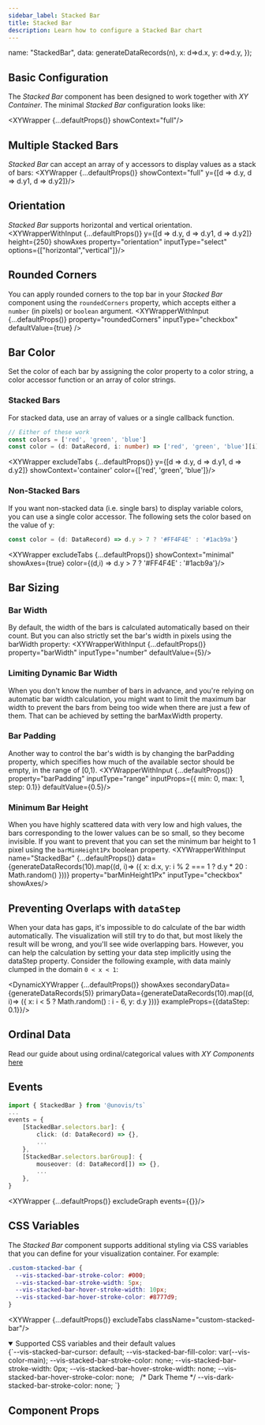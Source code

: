 ```yaml
---
sidebar_label: Stacked Bar
title: Stacked Bar
description: Learn how to configure a Stacked Bar chart
---
```



  name: "StackedBar",
  data: generateDataRecords(n),
  x: d=>d.x,
  y: d=>d.y,
});

## Basic Configuration
The _Stacked Bar_ component has been designed to work together with _XY Container_. The minimal _Stacked Bar_ configuration looks like:

<XYWrapper {...defaultProps()} showContext="full"/>

## Multiple Stacked Bars
_Stacked Bar_ can accept an array of y accessors to display values as a stack of bars:
<XYWrapper {...defaultProps()} showContext="full" y={[d => d.y, d => d.y1, d => d.y2]}/>

## Orientation
_Stacked Bar_ supports horizontal and vertical orientation.
<XYWrapperWithInput {...defaultProps()} y={[d => d.y, d => d.y1, d => d.y2]} height={250} showAxes property="orientation" inputType="select" options={["horizontal","vertical"]}/>

## Rounded Corners
You can apply rounded corners to the top bar in your _Stacked Bar_ component using the `roundedCorners` property, which accepts
either a `number` (in pixels) or `boolean` argument.
<XYWrapperWithInput
    {...defaultProps()}
    property="roundedCorners"
    inputType="checkbox"
    defaultValue={true}
/>

## Bar Color
Set the color of each bar by assigning the color property to a color string, a color accessor function
or an array of color strings.

### Stacked Bars
For stacked data, use an array of values or a single callback function.

```ts
// Either of these work
const colors = ['red', 'green', 'blue']
const color = (d: DataRecord, i: number) => ['red', 'green', 'blue'][i]
```

<XYWrapper excludeTabs {...defaultProps()} y={[d => d.y, d => d.y1, d => d.y2]} showContext='container' color={['red', 'green', 'blue']}/>

### Non-Stacked Bars
If you want non-stacked data (i.e. single bars) to display variable colors, you can use a single
color accessor. The following sets the color based on the value of y:

```ts
const color = (d: DataRecord) => d.y > 7 ? '#FF4F4E' : '#1acb9a'}
```
<XYWrapper excludeTabs {...defaultProps()} showContext="minimal" showAxes={true} color={(d,i) => d.y > 7 ? '#FF4F4E' : '#1acb9a'}/>


## Bar Sizing
### Bar Width
By default, the width of the bars is calculated automatically based on their count. But you can also strictly set the bar's width in pixels using the barWidth property:
<XYWrapperWithInput {...defaultProps()} property="barWidth" inputType="number" defaultValue={5}/>

### Limiting Dynamic Bar Width
When you don't know the number of bars in advance, and you're relying on automatic bar width calculation, you might want to limit the
maximum bar width to prevent the bars from being too wide when there are just a few of them. That can be achieved by setting the barMaxWidth property.

### Bar Padding
Another way to control the bar's width is by changing the barPadding property, which specifies how much of the available sector should be empty, in the range of [0,1).
<XYWrapperWithInput {...defaultProps()} property="barPadding" inputType="range" inputProps={{ min: 0, max: 1, step: 0.1}} defaultValue={0.5}/>

### Minimum Bar Height
When you have highly scattered data with very low and high values, the bars corresponding to the lower values can be so small, so they become invisible.
If you want to prevent that you can set the minimum bar height to 1 pixel using the `barMinHeight1Px` boolean property.
<XYWrapperWithInput name="StackedBar"
    {...defaultProps()}
    data={generateDataRecords(10).map((d, i)=> ({ x: d.x, y: i % 2 === 1 ? d.y * 20 : Math.random() }))}
    property="barMinHeight1Px"  inputType="checkbox" showAxes/>

## Preventing Overlaps with `dataStep`
When your data has gaps, it's impossible to do calculate of the bar width automatically. The visualization will still try to do that, but most likely the result will be wrong,
and you'll see wide overlapping bars. However, you can help the calculation by setting your data step implicitly using the dataStep property.
Consider the following example, with data mainly clumped in the domain `0 < x < 1`:

<DynamicXYWrapper {...defaultProps()} showAxes secondaryData={generateDataRecords(5)} primaryData={generateDataRecords(10).map((d, i)=> ({ x: i < 5 ? Math.random() : i - 6, y: d.y }))} exampleProps={{dataStep: 0.1}}/>

## Ordinal Data
Read our guide about using ordinal/categorical values with _XY Components_ [here](/docs/guides/tips-and-tricks/#displaying-ordinal-values)

## Events
```ts
import { StackedBar } from '@unovis/ts`
...
events = {
    [StackedBar.selectors.bar]: {
        click: (d: DataRecord) => {},
        ...
    },
    [StackedBar.selectors.barGroup]: {
        mouseover: (d: DataRecord[]) => {},
        ...
    },
}
```
<XYWrapper {...defaultProps()} excludeGraph events={{}}/>

## CSS Variables
The _Stacked Bar_ component supports additional styling via CSS variables that you can define for your visualization container. For example:

```css title="styles.css"
.custom-stacked-bar {
  --vis-stacked-bar-stroke-color: #000;
  --vis-stacked-bar-stroke-width: 5px;
  --vis-stacked-bar-hover-stroke-width: 10px;
  --vis-stacked-bar-hover-stroke-color: #8777d9;
}
```
<XYWrapper {...defaultProps()} excludeTabs className="custom-stacked-bar"/>

<details open>
  <summary>Supported CSS variables and their default values</summary>
  <CodeBlock language="css">
{`--vis-stacked-bar-cursor: default;
--vis-stacked-bar-fill-color: var(--vis-color-main);
--vis-stacked-bar-stroke-color: none;
--vis-stacked-bar-stroke-width: 0px;
--vis-stacked-bar-hover-stroke-width: none;
--vis-stacked-bar-hover-stroke-color: none;
 
/* Dark Theme */
--vis-dark-stacked-bar-stroke-color: none;
`}</CodeBlock>
</details>

## Component Props
<PropsTable name="VisStackedBar"></PropsTable>
